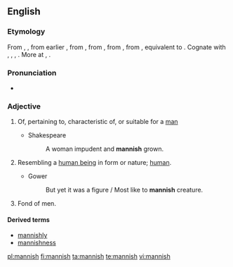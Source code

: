 ==English==

===Etymology===
From {{etyl|enm}} {{term|mannisshe|lang=enm}}, {{term|mannysh|lang=enm}}, from earlier {{term|mennish||human", also "humanity, mankind|lang=enm}}, from {{etyl|ang}} {{term|mennisc||human, natural, humane", also "mankind, humnan race|lang=ang}}, from {{etyl|gem-pro|en}} {{recons|manniskaz||human, humanity|lang=gem-pro}}, from {{etyl|gem-pro|en}} {{recons|mann-||man, human, person|lang=gem-pro}}, from {{etyl|ine-pro|en}} {{recons|mAnw-||man|lang=ine-pro}}, equivalent to {{suffix|man|ish}}. Cognate with {{etyl|nl|-}} {{term|mens||human|lang=osx}}, {{etyl|de|-}} {{term|Mensch||human being|lang=goh}}, {{etyl|da|-}} {{term|mennesk||human|lang=non}}, {{etyl|is|-}} {{term|manneskju||person, human being|lang=is}}. More at {{l|en|man}}, {{l|en|mennish}}.

===Pronunciation===
* {{rhymes|ænɪʃ}}

===Adjective===
{{en-adj}}

# Of, pertaining to, characteristic of, or suitable for a [[man]]
#: {{rfquotek|Chaucer}}
#* Shakespeare
#*: A woman impudent and '''mannish''' grown.
# {{obsolete}} Resembling a [[human being]] in form or nature; [[human]].
#: {{rfquotek|Chaucer}}
#* Gower
#*: But yet it was a figure / Most like to '''mannish''' creature.
# {{obsolete|of a woman}} Fond of men.
#: {{rfquotek|Chaucer}}

====Derived terms====
* [[mannishly]]
* [[mannishness]]

[[pl:mannish]]
[[fi:mannish]]
[[ta:mannish]]
[[te:mannish]]
[[vi:mannish]]